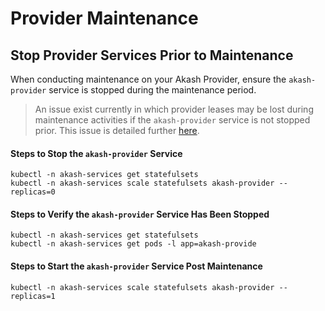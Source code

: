 # Provider Maintenance

## Stop Provider Services Prior to Maintenance

When conducting maintenance on your Akash Provider, ensure the `akash-provider` service is stopped during the maintenance period.

> An issue exist currently in which provider leases may be lost during maintenance activities if the `akash-provider` service is not stopped prior.  This issue is detailed further [here](https://github.com/akash-network/provider/issues/64).

#### Steps to Stop the `akash-provider` Service

```
kubectl -n akash-services get statefulsets
kubectl -n akash-services scale statefulsets akash-provider --replicas=0
```

#### Steps to Verify the `akash-provider` Service Has Been Stopped

```
kubectl -n akash-services get statefulsets
kubectl -n akash-services get pods -l app=akash-provide
```

#### Steps to Start the `akash-provider` Service Post Maintenance

```
kubectl -n akash-services scale statefulsets akash-provider --replicas=1
```
